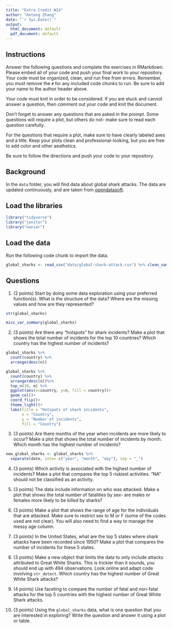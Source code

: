 ```yaml
---
title: "Extra Credit W24"
author: "Ketong Zhang"
date: "`r Sys.Date()`"
output:
  html_document: default
  pdf_document: default
---
```


## Instructions
Answer the following questions and complete the exercises in RMarkdown. Please embed all of your code and push your final work to your repository. Your code must be organized, clean, and run free from errors. Remember, you must remove the `#` for any included code chunks to run. Be sure to add your name to the author header above. 

Your code must knit in order to be considered. If you are stuck and cannot answer a question, then comment out your code and knit the document.  

Don't forget to answer any questions that are asked in the prompt. Some questions will require a plot, but others do not- make sure to read each question carefully.  

For the questions that require a plot, make sure to have clearly labeled axes and a title. Keep your plots clean and professional-looking, but you are free to add color and other aesthetics.  

Be sure to follow the directions and push your code to your repository.

## Background
In the `data` folder, you will find data about global shark attacks. The data are updated continuously, and are taken from [opendatasoft](https://public.opendatasoft.com/explore/dataset/global-shark-attack/table/?flg=en-us&disjunctive.country&disjunctive.area&disjunctive.activity).  

## Load the libraries
```r
library("tidyverse")
library("janitor")
library("naniar")
```

## Load the data
Run the following code chunk to import the data.
```r
global_sharks <- read_csv("data/global-shark-attack.csv") %>% clean_names()
```

## Questions
1. (2 points) Start by doing some data exploration using your preferred function(s). What is the structure of the data? Where are the missing values and how are they represented?  
```r
str(global_sharks)
```

```r
miss_var_summary(global_sharks)
```


2. (3 points) Are there any "hotspots" for shark incidents? Make a plot that shows the total number of incidents for the top 10 countries? Which country has the highest number of incidents?

```r
global_sharks %>% 
  count(country) %>% 
  arrange(desc(n))
```
```r
global_sharks %>% 
  count(country) %>% 
  arrange(desc(n))%>% 
  top_n(10, n) %>% 
  ggplot(aes(x=country, y=n, fill = country))+
  geom_col()+
  coord_flip()+
  theme_light()+
  labs(title = "Hotspots of shark incidents",
       x = "Country", 
       y = "Number of incidents",
       fill = "Country")
```


3. (3 points) Are there months of the year when incidents are more likely to occur? Make a plot that shows the total number of incidents by month. Which month has the highest number of incidents?
```r
new_global_sharks <- global_sharks %>% 
  separate(date, into= c("year", "month", "day"), sep = "_")
```


4. (3 points) Which activity is associated with the highest number of incidents? Make a plot that compares the top 5 riskiest activities. "NA" should not be classified as an activity.


5. (3 points) The data include information on who was attacked. Make a plot that shows the total number of fatalities by sex- are males or females more likely to be killed by sharks?


6. (3 points) Make a plot that shows the range of age for the individuals that are attacked. Make sure to restrict sex to M or F (some of the codes used are not clear). You will also need to find a way to manage the messy age column.


7. (3 points) In the United States, what are the top 5 states where shark attacks have been recorded since 1950? Make a plot that compares the number of incidents for these 5 states.


8. (3 points) Make a new object that limits the data to only include attacks attributed to Great White Sharks. This is trickier than it sounds, you should end up with 494 observations. Look online and adapt code involving `str_detect`. Which country has the highest number of Great White Shark attacks?


9. (4 points) Use faceting to compare the number of fatal and non-fatal attacks for the top 5 countries with the highest number of Great White Shark attacks.


10. (3 points) Using the `global_sharks` data, what is one question that you are interested in exploring? Write the question and answer it using a plot or table. 